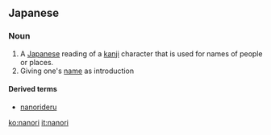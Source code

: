 ==Japanese==

===Noun===
{{ja-noun|r|hira=なのり|kanji=名乗り}}

# A [[Japanese]] reading of a [[kanji]] character that is used for names of people or places.
# Giving one's [[name]] as introduction

====Derived terms====
*[[nanorideru]]

[[ko:nanori]]
[[it:nanori]]